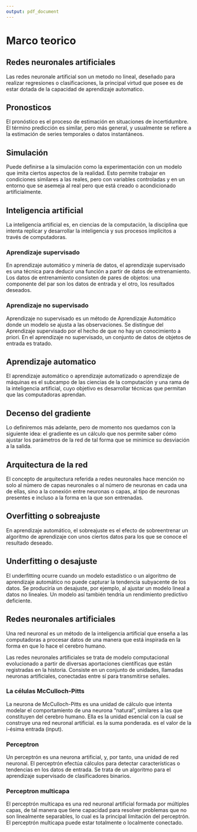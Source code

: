 ```yaml
---
output: pdf_document
---
```


# Marco teorico

## Redes neuronales artificiales
Las redes neuronale artificial son un metodo no lineal, deseñado para realizar regresiones o clasificaciones, la principal virtud que posee es de estar dotada de la capacidad de aprendizaje automatico.


## Pronosticos
El pronóstico es el proceso de estimación en situaciones de incertidumbre. El término predicción es similar, pero más general, y usualmente se refiere a la estimación de series temporales o datos instantáneos.

## Simulación
Puede definirse a la simulación como la experimentación con un modelo que imita ciertos aspectos de la realidad. Esto permite trabajar en condiciones similares a las reales, pero con variables controladas y en un entorno que se asemeja al real pero que está creado o acondicionado artificialmente.

## Inteligencia artificial
La inteligencia artificial es, en ciencias de la computación, la disciplina que intenta replicar y desarrollar la inteligencia y sus procesos implícitos a través de computadoras.

### Aprendizaje supervisado
En aprendizaje automático y minería de datos, el aprendizaje supervisado es una técnica para deducir una función a partir de datos de entrenamiento. Los datos de entrenamiento consisten de pares de objetos: una componente del par son los datos de entrada y el otro, los resultados deseados.

### Aprendizaje no supervisado
Aprendizaje no supervisado es un método de Aprendizaje Automático donde un modelo se ajusta a las observaciones. Se distingue del Aprendizaje supervisado por el hecho de que no hay un conocimiento a priori. En el aprendizaje no supervisado, un conjunto de datos de objetos de entrada es tratado.

## Aprendizaje automatico
El aprendizaje automático o aprendizaje automatizado o aprendizaje de máquinas es el subcampo de las ciencias de la computación y una rama de la inteligencia artificial, cuyo objetivo es desarrollar técnicas que permitan que las computadoras aprendan.

## Decenso del gradiente
Lo definiremos más adelante, pero de momento nos quedamos con la siguiente idea: el gradiente es un cálculo que nos permite saber cómo ajustar los parámetros de la red de tal forma que se minimice su desviación a la salida.

## Arquitectura de la red
El concepto de arquitectura referida a redes neuronales hace mención no solo al número de capas neuronales o al número de neuronas en cada una de ellas, sino a la conexión entre neuronas o capas, al tipo de neuronas presentes e incluso a la forma en la que son entrenadas.

## Overfitting o sobreajuste
En aprendizaje automático, el sobreajuste es el efecto de sobreentrenar un algoritmo de aprendizaje con unos ciertos datos para los que se conoce el resultado deseado.

## Underfitting o desajuste
El underfitting ocurre cuando un modelo estadístico o un algoritmo de aprendizaje automático no puede capturar la tendencia subyacente de los datos. Se produciría un desajuste, por ejemplo, al ajustar un modelo lineal a datos no lineales. Un modelo así también tendría un rendimiento predictivo deficiente.

## Redes neuronales artificiales
Una red neuronal es un método de la inteligencia artificial que enseña a las computadoras a procesar datos de una manera que está inspirada en la forma en que lo hace el cerebro humano.

Las redes neuronales artificiales se trata de modelo computacional evolucionado a partir de diversas aportaciones científicas que están registradas en la historia.​ Consiste en un conjunto de unidades, llamadas neuronas artificiales, conectadas entre sí para transmitirse señales.

### La células McCulloch-Pitts
La neurona de McCulloch-Pitts es una unidad de cálculo que intenta modelar el comportamiento de una neurona "natural", similares a las que constituyen del cerebro humano. Ella es la unidad esencial con la cual se construye una red neuronal artificial. es la suma ponderada. es el valor de la i-ésima entrada (input).

### Perceptron
Un perceptrón es una neurona artificial, y, por tanto, una unidad de red neuronal. El perceptrón efectúa cálculos para detectar características o tendencias en los datos de entrada. Se trata de un algoritmo para el aprendizaje supervisado de clasificadores binarios.

### Perceptron multicapa
El perceptrón multicapa es una red neuronal artificial formada por múltiples capas, de tal manera que tiene capacidad para resolver problemas que no son linealmente separables, lo cual es la principal limitación del perceptrón. El perceptrón multicapa puede estar totalmente o localmente conectado.





